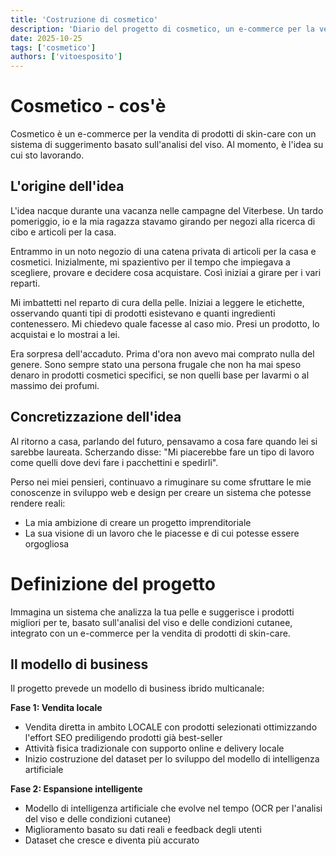 ```yaml
---
title: 'Costruzione di cosmetico'
description: 'Diario del progetto di cosmetico, un e-commerce per la vendita di prodotti di skin-care con un sistema di suggerimento di prodotti basato sulle analisi del viso'
date: 2025-10-25
tags: ['cosmetico']
authors: ['vitoesposito']
---
```


# Cosmetico - cos'è

Cosmetico è un e-commerce per la vendita di prodotti di skin-care con un sistema di suggerimento basato sull'analisi del viso. Al momento, è l'idea su cui sto lavorando.

## L'origine dell'idea

L'idea nacque durante una vacanza nelle campagne del Viterbese. Un tardo pomeriggio, io e la mia ragazza stavamo girando per negozi alla ricerca di cibo e articoli per la casa.

Entrammo in un noto negozio di una catena privata di articoli per la casa e cosmetici. Inizialmente, mi spazientivo per il tempo che impiegava a scegliere, provare e decidere cosa acquistare. Così iniziai a girare per i vari reparti.

Mi imbattetti nel reparto di cura della pelle. Iniziai a leggere le etichette, osservando quanti tipi di prodotti esistevano e quanti ingredienti contenessero. Mi chiedevo quale facesse al caso mio. Presi un prodotto, lo acquistai e lo mostrai a lei.

Era sorpresa dell'accaduto. Prima d'ora non avevo mai comprato nulla del genere. Sono sempre stato una persona frugale che non ha mai speso denaro in prodotti cosmetici specifici, se non quelli base per lavarmi o al massimo dei profumi.

## Concretizzazione dell'idea

Al ritorno a casa, parlando del futuro, pensavamo a cosa fare quando lei si sarebbe laureata. Scherzando disse: "Mi piacerebbe fare un tipo di lavoro come quelli dove devi fare i pacchettini e spedirli".

Perso nei miei pensieri, continuavo a rimuginare su come sfruttare le mie conoscenze in sviluppo web e design per creare un sistema che potesse rendere reali:
- La mia ambizione di creare un progetto imprenditoriale
- La sua visione di un lavoro che le piacesse e di cui potesse essere orgogliosa

# Definizione del progetto

Immagina un sistema che analizza la tua pelle e suggerisce i prodotti migliori per te, basato sull'analisi del viso e delle condizioni cutanee, integrato con un e-commerce per la vendita di prodotti di skin-care.

## Il modello di business

Il progetto prevede un modello di business ibrido multicanale:

**Fase 1: Vendita locale**
- Vendita diretta in ambito LOCALE con prodotti selezionati ottimizzando l'effort SEO prediligendo prodotti già best-seller
- Attività fisica tradizionale con supporto online e delivery locale
- Inizio costruzione del dataset per lo sviluppo del modello di intelligenza artificiale

**Fase 2: Espansione intelligente**
- Modello di intelligenza artificiale che evolve nel tempo (OCR per l'analisi del viso e delle condizioni cutanee)
- Miglioramento basato su dati reali e feedback degli utenti
- Dataset che cresce e diventa più accurato